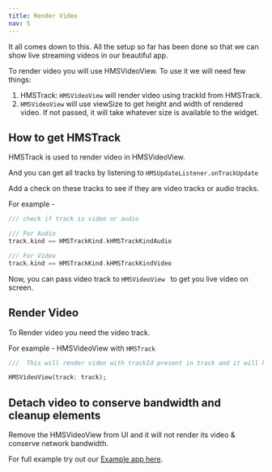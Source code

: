 ```yaml
---
title: Render Video
nav: 5
---
```


It all comes down to this. All the setup so far has been done so that we can show live streaming videos in our beautiful app.

To render video you will use HMSVideoView. To use it we will need few things:

1. HMSTrack: `HMSVideoView` will render video using trackId from HMSTrack.
2. `HMSVideoView` will use viewSize to get height and width of rendered video. If not passed, it will take whatever size is available to the widget.

## How to get HMSTrack 

HMSTrack is used to render video in HMSVideoView.

And you can get all tracks by listening to `HMSUpdateListener.onTrackUpdate`

Add a check on these tracks to see if they are video tracks or audio tracks.

For example -

```dart
/// check if track is video or audio

/// For Audio
track.kind == HMSTrackKind.kHMSTrackKindAudio

/// For Video
track.kind == HMSTrackKind.kHMSTrackKindVideo
```

Now, you can pass video track to `HMSVideoView ` to get you live video on screen.

## Render Video

To Render video you need the video track.

For example - HMSVideoView with `HMSTrack`

```dart
///  This will render video with trackId present in track and it will have height = 50 and width = 50

HMSVideoView(track: track);
```


## Detach video to conserve bandwidth and cleanup elements

Remove the HMSVideoView from UI and it will not render its video & conserve network bandwidth.

For full example try out our [Example app here](https://github.com/100mslive/100ms-flutter/tree/main/example).
